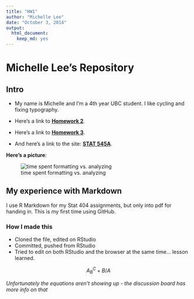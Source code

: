 ```yaml
---
title: "HW1"
author: "Michelle Lee"
date: "October 3, 2014"
output:
  html_document:
    keep_md: yes
---
```


Michelle Lee's Repository
==========================
## Intro

* My name is Michelle and I'm a 4th year UBC student. I like cycling and fixing typography.

* Here's a link to **[Homework 2](https://github.com/STAT545-UBC/zz_michelle_lee-coursework/tree/master/HW2)**.

* Here's a link to **[Homework 3](https://github.com/STAT545-UBC/zz_michelle_lee-coursework/tree/master/HW3)**.

* And here's a link to the site: **[STAT 545A](http://stat545-ubc.github.io/hw01_edit-README.html)**.


**Here's a picture**: 
  
  ![time spent formatting vs. analyzing](http://fosslien.com/analyst/seven.png)


## My experience with Markdown

I use R Markdown for my Stat 404 assignments, but only into pdf for handing in. This is my first time using GitHub. 

### How I made this

* Cloned the file, edited on RStudio
* Committed, pushed from RStudio
* Tried to edit on both RStudio and the browser at the same time... lesson learned. 

$$ A_B^C + B/A $$
  
  *Unfortunately the equations aren't showing up - the discussion board has more info on that*